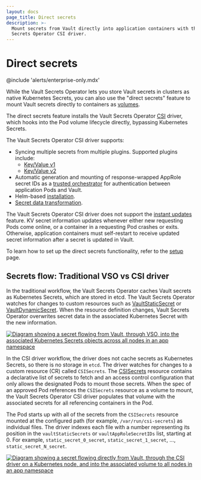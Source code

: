 ```yaml
---
layout: docs
page_title: Direct secrets
description: >-
  Mount secrets from Vault directly into application containers with the Vault
  Secrets Operator CSI driver.
---
```


# Direct secrets

@include 'alerts/enterprise-only.mdx'

While the Vault Secrets Operator lets you store Vault secrets in clusters as native
Kubernetes Secrets, you can also use the "direct secrets" feature to mount Vault secrets directly to containers as [volumes](https://kubernetes.io/docs/concepts/storage/volumes/).

The direct secrets feature installs the Vault Secrets
Operator [CSI](https://github.com/container-storage-interface/spec/blob/master/spec.md) driver, which hooks into the Pod volume lifecycle directly,
bypassing Kubernetes Secrets.

The Vault Secrets Operator CSI driver supports:
- Syncing multiple secrets from multiple plugins. Supported plugins include:
  - [Key/Value v1](/vault/docs/secrets/kv/kv-v1)
  - [Key/Value v2](/vault/docs/secrets/kv/kv-v2)
- Automatic generation and mounting of response-wrapped AppRole secret IDs as a
  [trusted orchestrator](/vault/tutorials/app-integration/secure-introduction?in=vault%2Fapp-integration#trusted-orchestrator) for authentication between application Pods and Vault.
- Helm-based [installation](/vault/docs/platform/k8s/vso/installation).
- [Secret data transformation](/vault/docs/platform/k8s/vso/secret-transformation).

The Vault Secrets Operator CSI driver does not support the [instant updates](/vault/docs/deploy/kubernetes/vso/sources/vault/instant-updates) feature.
KV secret information updates whenever either new requesting Pods come online, or a container in a requesting Pod crashes or exits. 
Otherwise, application containers must self-restart to receive updated secret information after a secret is updated in Vault. 

To learn how to set up the direct secrets functionality, refer to the [setup](/vault/docs/platform/k8s/vso/csi/setup) page.

## Secrets flow: Traditional VSO vs CSI driver

In the traditional workflow, the Vault Secrets Operator caches Vault secrets as Kubernetes Secrets, which are stored in etcd. 
The Vault Secrets Operator watches for changes to custom resources such as [VaultStaticSecret](/vault/docs/platform/k8s/vso/api-reference#vaultstaticsecret) or [VaultDynamicSecret](/vault/docs/platform/k8s/vso/api-reference#vaultdynamicsecret). 
When the resource definition changes, Vault Secrets Operator overwrites secret data in the associated Kubernetes Secret with the new information.

[![Diagram showing a secret flowing from Vault, through VSO, into the associated Kubernetes Secrets objects across all nodes in an app namespace](/img/vso_secrets_flow.png)](/img/vso_secrets_flow.png)

In the CSI driver workflow, the driver does not cache secrets as Kubernetes Secrets, so there is no storage in `etcd`.
The driver watches for changes to a custom resource (CR) called `CSISecrets`. The
[CSISecrets](/vault/docs/deploy/kubernetes/vso/api-reference#csisecrets) resource
contains a declarative list of secrets to fetch and an access control
configuration that only allows the designated Pods to mount those secrets.
When the spec of an approved Pod references the `CSISecrets` resource as a volume to mount, the Vault Secrets Operator CSI driver populates 
that volume with the associated secrets for all referencing containers in the Pod.

The Pod starts up with all of the secrets from the `CSISecrets` resource mounted
at the configured path (for example, `/var/run/csi-secrets`) as individual files.
The driver indexes each file with a number representing its position in the
`vaultStaticSecrets` or `vaultAppRoleSecretIDs` list, starting at 0. For example,
`static_secret_0_secret`, `static_secret_1_secret`, ..., `static_secret_N_secret`.

[![Diagram showing a secret flowing directly from Vault, through the CSI driver on a Kubernetes node, and into the associated volume to all nodes in an app namespace](/img/vso_csi_secrets_flow.png)](/img/vso_csi_secrets_flow.png)